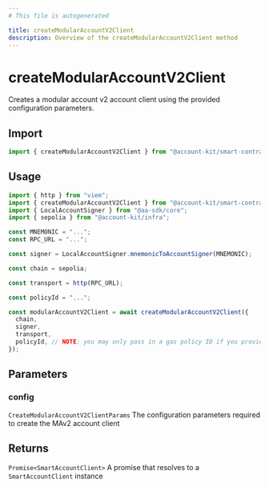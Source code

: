 ```yaml
---
# This file is autogenerated

title: createModularAccountV2Client
description: Overview of the createModularAccountV2Client method
---
```


# createModularAccountV2Client

Creates a modular account v2 account client using the provided configuration parameters.

## Import

```ts
import { createModularAccountV2Client } from "@account-kit/smart-contracts";
```

## Usage

```ts
import { http } from "viem";
import { createModularAccountV2Client } from "@account-kit/smart-contracts/experimental";
import { LocalAccountSigner } from "@aa-sdk/core";
import { sepolia } from "@account-kit/infra";

const MNEMONIC = "...";
const RPC_URL = "...";

const signer = LocalAccountSigner.mnemonicToAccountSigner(MNEMONIC);

const chain = sepolia;

const transport = http(RPC_URL);

const policyId = "...";

const modularAccountV2Client = await createModularAccountV2Client({
  chain,
  signer,
  transport,
  policyId, // NOTE: you may only pass in a gas policy ID if you provide an Alchemy transport!
});
```

## Parameters

### config

`CreateModularAccountV2ClientParams`
The configuration parameters required to create the MAv2 account client

## Returns

`Promise<SmartAccountClient>`
A promise that resolves to a `SmartAccountClient` instance
